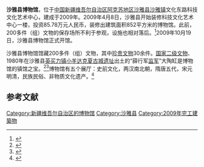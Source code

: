 {{Infobox Museum
 |name    = 沙雅县博物馆
 |其他名称= 
 |logo = 
 |logosize =
 |logo_caption = 
 |图像    = 
 |图像大小= 
 |图像说明= 
 |map_type= China Xinjiang Southern
 |latitude= 41.217
 |longitude=82.783
 |map_size= 200
 |map_type_zh= 新疆维吾尔自治区
 |坐标    = {{coord|41|13|18|N|82|47|0|E|display=inline,title}}
 |成立时间= 2009年
 |关闭时间= 
 |地址    = {{CHN}}[[新疆维吾尔自治区|新疆维吾尔自治区]][[阿克苏地区|阿克苏地区]][[沙雅县|沙雅县]][[沙雅镇|沙雅镇]]文化东路科技文化艺术中心一楼
 |类型    = 
 |馆藏规模= 200件（组）以上（2009年）
 |占地面积=
 |年参观人数= 
 |现任主管= 
 |现任馆长= 
 |公共交通= 
 |开放时间= 
 |官方网站= 
}}
'''沙雅县博物馆'''，位于[[中国|中国]][[新疆维吾尔自治区|新疆维吾尔自治区]][[阿克苏地区|阿克苏地区]][[沙雅县|沙雅县]][[沙雅镇|沙雅镇]]文化东路科技文化艺术中心，建成于2009年。2009年4月8日，沙雅县开始装修科技文化艺术中心一楼，投资85.78万元人民币，装修出建筑面积852平方米的博物馆。此前，200多件（组）文物的保存场所不利于参观，设施也相对落后。<ref>{{cite news|title=新疆沙雅县投资85万元为博物馆“换颜”|url=http://www.ts.cn/news/content/2009-05/20/content_4250227.htm|accessdate=2013-09-26|newspaper=天山网|date=2009-05-20|archive-url=https://web.archive.org/web/20130927223530/http://www.ts.cn/news/content/2009-05/20/content_4250227.htm|archive-date=2013-09-27|dead-url=yes}}</ref>2009年10月19日，沙雅县博物馆正式开馆。

沙雅县博物馆馆藏200多件（组）文物，其中[[珍贵文物|珍贵文物]]30余件。[[国家二级文物|国家二级文物]]、1980年在沙雅县[[英买力镇|英买力镇]][[小羊达克夏古城遗址|小羊达克夏古城遗址]]出土的“薛行军[[监军|监军]]”大陶缸是博物馆的镇馆之宝。<ref>{{cite news|title=新疆沙雅县珍贵文物搬进“新家”|url=http://www.iyaxin.com/content/2009-10/19/content_1297211.htm|accessdate=2013-09-26|newspaper=亚心网|date=2009-10-19|deadurl=yes|archiveurl=https://web.archive.org/web/20130928065029/http://www.iyaxin.com/content/2009-10/19/content_1297211.htm|archivedate=2013年9月28日|df=}}</ref><ref>{{cite news|title=装满历史的“新疆第一缸”|url=http://news.ts.cn/content/2010-07/01/content_5071676.htm|accessdate=2013-09-26|newspaper=天山网|date=2010-07-01|archive-url=https://web.archive.org/web/20130927223628/http://news.ts.cn/content/2010-07/01/content_5071676.htm|archive-date=2013-09-27|dead-url=yes}}</ref>博物馆有五个展厅：史前文化，两汉南北朝，隋唐五代，宋元明清，民族民俗、非物质文化遗产。<ref>{{cite news|title=库存200余件文物 沙雅县博物馆建成开馆|url=http://www.iyaxin.com/content/2009-11/03/content_1329502.htm|accessdate=2013-09-26|newspaper=亚心网|date=2009-11-03|deadurl=yes|archiveurl=https://web.archive.org/web/20130928065152/http://www.iyaxin.com/content/2009-11/03/content_1329502.htm|archivedate=2013年9月28日|df=}}</ref>

== 参考文献 ==
{{Reflist}}

[[Category:新疆维吾尔自治区的博物馆|Category:新疆维吾尔自治区的博物馆]]
[[Category:沙雅县|Category:沙雅县]]
[[Category:2009年完工建築物|Category:2009年完工建築物]]